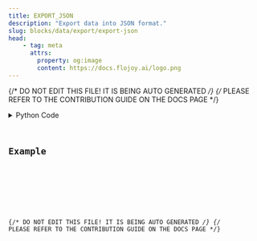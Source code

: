 ```yaml
---
title: EXPORT_JSON
description: "Export data into JSON format."
slug: blocks/data/export/export-json
head:
    - tag: meta
      attrs:
        property: og:image
        content: https://docs.flojoy.ai/logo.png
---
```


{/* DO NOT EDIT THIS FILE! IT IS BEING AUTO GENERATED */}
{/* PLEASE REFER TO THE CONTRIBUTION GUIDE ON THE DOCS PAGE */}


<DownloadStudioBanner />
<PythonDocsDisplay docstring={block_data["docstring"]} />
<details>
<summary>Python Code</summary>



<Code code={pythonCode} lang="py" wrap theme="dracula" />

[Find this Flojoy Block on GitHub](https://github.com/flojoy-ai/blocks/blob/main/blocks/DATA/EXPORT/EXPORT_JSON/EXPORT_JSON.py)

</details>

## Example


<GetHelpWidget />


<AppDisplay app={app} blockName="EXPORT_JSON" client:visible />


<Example />

{/* DO NOT EDIT THIS FILE! IT IS BEING AUTO GENERATED */}
{/* PLEASE REFER TO THE CONTRIBUTION GUIDE ON THE DOCS PAGE */}
